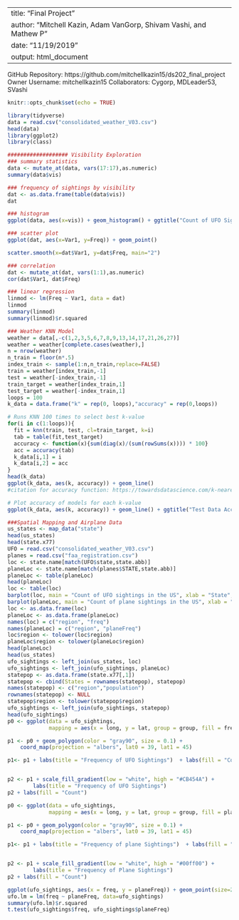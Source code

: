 
---
title: "Final Project"
author: "Mitchell Kazin, Adam VanGorp, Shivam Vashi, and Mathew P"
date: "11/19/2019"
output: html_document
---
GitHub Repository: https://github.com/mitchellkazin15/ds202_final_project
Owner Username: mitchellkazin15
Collaborators: Cygorp, MDLeader53, SVashi

```r
knitr::opts_chunk$set(echo = TRUE)
```

```r
library(tidyverse)
data = read.csv("consolidated_weather_V03.csv")
head(data)
library(ggplot2)
library(class)
```

```r
################### Visibility Exploration
### summary statistics
data <- mutate_at(data, vars(17:17),as.numeric)
summary(data$vis)

### frequency of sightings by visibility
dat <- as.data.frame(table(data$vis))
dat

### histogram
ggplot(data, aes(x=vis)) + geom_histogram() + ggtitle("Count of UFO Sightings by Visibility") + xlab("Visibility") + ylab("Count of UFO Sightings")

### scatter plot
ggplot(dat, aes(x=Var1, y=Freq)) + geom_point()

scatter.smooth(x=dat$Var1, y=dat$Freq, main="2")

### correlation
dat <- mutate_at(dat, vars(1:1),as.numeric)
cor(dat$Var1, dat$Freq)

### linear regression 
linmod <- lm(Freq ~ Var1, data = dat)
linmod
summary(linmod)
summary(linmod)$r.squared

### Weather KNN Model 
weather = data[,-c(1,2,3,5,6,7,8,9,13,14,17,21,26,27)]
weather = weather[complete.cases(weather),]
n = nrow(weather)
n_train = floor(n*.5)
index_train <- sample(1:n,n_train,replace=FALSE)
train = weather[index_train,-1]
test = weather[-index_train,-1]
train_target = weather[index_train,1]
test_target = weather[-index_train,1]
loops = 100
k_data = data.frame("k" = rep(0, loops),"accuracy" = rep(0,loops))

# Runs KNN 100 times to select best k-value
for(i in c(1:loops)){
  fit = knn(train, test, cl=train_target, k=i)
  tab = table(fit,test_target)
  accuracy <- function(x){sum(diag(x)/(sum(rowSums(x)))) * 100}
  acc = accuracy(tab)
  k_data[i,1] = i
  k_data[i,2] = acc
}
head(k_data)
ggplot(k_data, aes(k, accuracy)) + geom_line()
#citation for accuracy function: https://towardsdatascience.com/k-nearest-neighbors-algorithm-with-examples-in-r-simply-explained-knn-1f2c88da405c

# Plot accuracy of models for each k-value
ggplot(k_data, aes(k, accuracy)) + geom_line() + ggtitle("Test Data Accuracy vs K-Value")

###Spatial Mapping and Airplane Data
us_states <- map_data("state")
head(us_states)
head(state.x77)
UFO = read.csv("consolidated_weather_V03.csv")
planes = read.csv("faa_registration.csv")
loc <- state.name[match(UFO$state,state.abb)]
planeLoc <- state.name[match(planes$STATE,state.abb)]
planeLoc <- table(planeLoc)
head(planeLoc)
loc <- table(loc)
barplot(loc, main = "Count of UFO sightings in the US", xlab = "State", ylab = "Count", las = 2)
barplot(planeLoc, main = "Count of plane sightings in the US", xlab = "State", ylab = "Count", las = 2)
loc <- as.data.frame(loc)
planeLoc <- as.data.frame(planeLoc)
names(loc) = c("region", "freq")
names(planeLoc) = c("region", "planeFreq")
loc$region <- tolower(loc$region)
planeLoc$region <- tolower(planeLoc$region)
head(planeLoc)
head(us_states)
ufo_sightings <- left_join(us_states, loc)
ufo_sightings <- left_join(ufo_sightings, planeLoc)
statepop <- as.data.frame(state.x77[,1])
statepop <- cbind(States = rownames(statepop), statepop)
names(statepop) <- c("region","population")
rownames(statepop) <- NULL
statepop$region <- tolower(statepop$region)
ufo_sightings <- left_join(ufo_sightings, statepop)
head(ufo_sightings)
p0 <- ggplot(data = ufo_sightings,
             mapping = aes(x = long, y = lat, group = group, fill = freq/population))

p1 <- p0 + geom_polygon(color = "gray90", size = 0.1) +
    coord_map(projection = "albers", lat0 = 39, lat1 = 45)

p1<- p1 + labs(title = "Frequency of UFO Sightings")  + labs(fill = "Count")


p2 <- p1 + scale_fill_gradient(low = "white", high = "#CB454A") +
        labs(title = "Frequency of UFO Sightings") 
p2 + labs(fill = "Count")

p0 <- ggplot(data = ufo_sightings,
             mapping = aes(x = long, y = lat, group = group, fill = planeFreq/population))

p1 <- p0 + geom_polygon(color = "gray90", size = 0.1) +
    coord_map(projection = "albers", lat0 = 39, lat1 = 45)

p1<- p1 + labs(title = "Frequency of plane Sightings")  + labs(fill = "Count")


p2 <- p1 + scale_fill_gradient(low = "white", high = "#00ff00") +
        labs(title = "Frequency of Plane Sightings") 
p2 + labs(fill = "Count")

ggplot(ufo_sightings, aes(x = freq, y = planeFreq)) + geom_point(size=2, shape=23) + geom_smooth(method='lm', formula= y~x) + ggtitle("UFO Sightings vs Plane Sightings") + xlab("UFO Sightings") + ylab("Plane Sightings")
ufo.lm = lm(freq ~ planeFreq, data=ufo_sightings) 
summary(ufo.lm)$r.squared 
t.test(ufo_sightings$freq, ufo_sightings$planeFreq)
```


